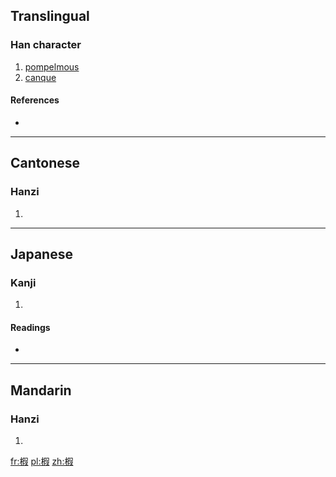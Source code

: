 ==Translingual==

===Han character===
{{Han char|rn=75|rad=木|as=09|sn=13|four=4794<sub>7</sub>|canj=木口尸水 (DRSE)}}

# [[pompelmous]]
# [[canque]]

====References====
* {{Han ref|kx=0537.240|dkj=15076|dj=0925.090|hdz=21257.020|uh=6935|ud=26933|bh=DDD9|bd=56793}}

----

==Cantonese==

===Hanzi===
{{yue-hanzi|jyut=|y=ga2}}

# {{defn|Cantonese|sort=木09}}

----

==Japanese==

===Kanji===
{{ja-kanji|grade=|rs=木09}}

# {{defn|Japanese|sort=木09}}

====Readings====
* {{ja-readings|on=[[か]] (ka), [[け]] (ke), [[げ]] (ge)|kun=[[くい]] (kui)}}

----

==Mandarin==

===Hanzi===
{{cmn-hanzi|pin=[[jiǎ]] ([[jia3]])|wg=chia<sup>3</sup>}}

# {{defn|Mandarin|sort=木09}}

[[fr:椵]]
[[pl:椵]]
[[zh:椵]]